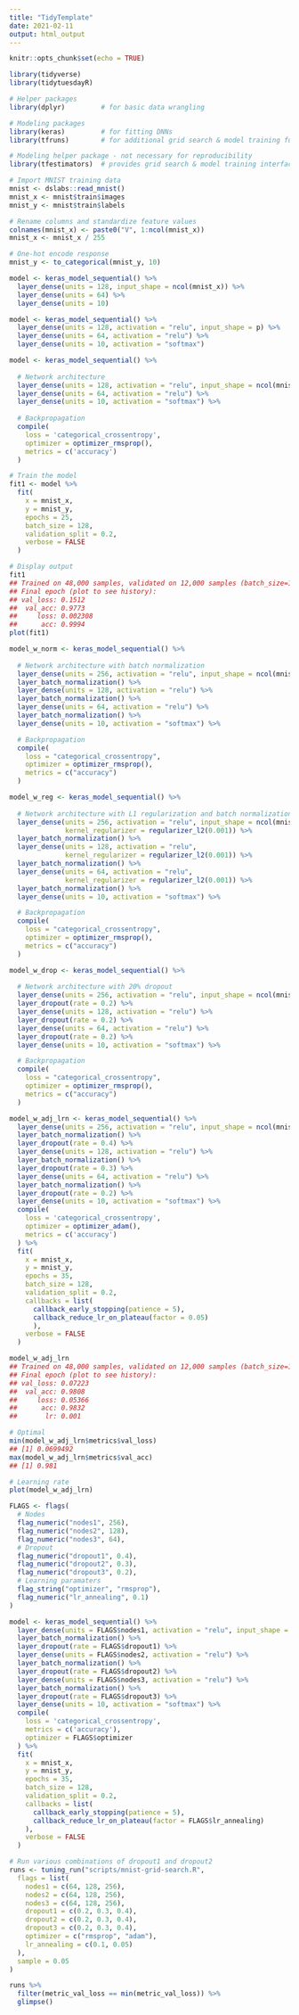 ```yaml
---
title: "TidyTemplate"
date: 2021-02-11
output: html_output
---
```




```r

knitr::opts_chunk$set(echo = TRUE)

library(tidyverse)
library(tidytuesdayR)

# Helper packages
library(dplyr)         # for basic data wrangling

# Modeling packages
library(keras)         # for fitting DNNs
library(tfruns)        # for additional grid search & model training functions

# Modeling helper package - not necessary for reproducibility
library(tfestimators)  # provides grid search & model training interface
```


```r
# Import MNIST training data
mnist <- dslabs::read_mnist()
mnist_x <- mnist$train$images
mnist_y <- mnist$train$labels

# Rename columns and standardize feature values
colnames(mnist_x) <- paste0("V", 1:ncol(mnist_x))
mnist_x <- mnist_x / 255

# One-hot encode response
mnist_y <- to_categorical(mnist_y, 10)

```

```r
model <- keras_model_sequential() %>%
  layer_dense(units = 128, input_shape = ncol(mnist_x)) %>%
  layer_dense(units = 64) %>%
  layer_dense(units = 10)
```

```r
model <- keras_model_sequential() %>%
  layer_dense(units = 128, activation = "relu", input_shape = p) %>%
  layer_dense(units = 64, activation = "relu") %>%
  layer_dense(units = 10, activation = "softmax")

```

```r
model <- keras_model_sequential() %>%
  
  # Network architecture
  layer_dense(units = 128, activation = "relu", input_shape = ncol(mnist_x)) %>%
  layer_dense(units = 64, activation = "relu") %>%
  layer_dense(units = 10, activation = "softmax") %>%
  
  # Backpropagation
  compile(
    loss = 'categorical_crossentropy',
    optimizer = optimizer_rmsprop(),
    metrics = c('accuracy')
  )
```
```r
# Train the model
fit1 <- model %>%
  fit(
    x = mnist_x,
    y = mnist_y,
    epochs = 25,
    batch_size = 128,
    validation_split = 0.2,
    verbose = FALSE
  )

# Display output
fit1
## Trained on 48,000 samples, validated on 12,000 samples (batch_size=128, epochs=25)
## Final epoch (plot to see history):
## val_loss: 0.1512
##  val_acc: 0.9773
##     loss: 0.002308
##      acc: 0.9994
plot(fit1)
```

```r
model_w_norm <- keras_model_sequential() %>%
  
  # Network architecture with batch normalization
  layer_dense(units = 256, activation = "relu", input_shape = ncol(mnist_x)) %>%
  layer_batch_normalization() %>%
  layer_dense(units = 128, activation = "relu") %>%
  layer_batch_normalization() %>%
  layer_dense(units = 64, activation = "relu") %>%
  layer_batch_normalization() %>%
  layer_dense(units = 10, activation = "softmax") %>%

  # Backpropagation
  compile(
    loss = "categorical_crossentropy",
    optimizer = optimizer_rmsprop(),
    metrics = c("accuracy")
  )
```
```r
model_w_reg <- keras_model_sequential() %>%
  
  # Network architecture with L1 regularization and batch normalization
  layer_dense(units = 256, activation = "relu", input_shape = ncol(mnist_x),
              kernel_regularizer = regularizer_l2(0.001)) %>%
  layer_batch_normalization() %>%
  layer_dense(units = 128, activation = "relu", 
              kernel_regularizer = regularizer_l2(0.001)) %>%
  layer_batch_normalization() %>%
  layer_dense(units = 64, activation = "relu", 
              kernel_regularizer = regularizer_l2(0.001)) %>%
  layer_batch_normalization() %>%
  layer_dense(units = 10, activation = "softmax") %>%

  # Backpropagation
  compile(
    loss = "categorical_crossentropy",
    optimizer = optimizer_rmsprop(),
    metrics = c("accuracy")
  )
```


```r
model_w_drop <- keras_model_sequential() %>%
  
  # Network architecture with 20% dropout
  layer_dense(units = 256, activation = "relu", input_shape = ncol(mnist_x)) %>%
  layer_dropout(rate = 0.2) %>%
  layer_dense(units = 128, activation = "relu") %>%
  layer_dropout(rate = 0.2) %>%
  layer_dense(units = 64, activation = "relu") %>%
  layer_dropout(rate = 0.2) %>%
  layer_dense(units = 10, activation = "softmax") %>%

  # Backpropagation
  compile(
    loss = "categorical_crossentropy",
    optimizer = optimizer_rmsprop(),
    metrics = c("accuracy")
  )
```
```r
model_w_adj_lrn <- keras_model_sequential() %>%
  layer_dense(units = 256, activation = "relu", input_shape = ncol(mnist_x)) %>%
  layer_batch_normalization() %>%
  layer_dropout(rate = 0.4) %>%
  layer_dense(units = 128, activation = "relu") %>%
  layer_batch_normalization() %>%
  layer_dropout(rate = 0.3) %>%
  layer_dense(units = 64, activation = "relu") %>%
  layer_batch_normalization() %>%
  layer_dropout(rate = 0.2) %>%
  layer_dense(units = 10, activation = "softmax") %>%
  compile(
    loss = 'categorical_crossentropy',
    optimizer = optimizer_adam(),
    metrics = c('accuracy')
  ) %>%
  fit(
    x = mnist_x,
    y = mnist_y,
    epochs = 35,
    batch_size = 128,
    validation_split = 0.2,
    callbacks = list(
      callback_early_stopping(patience = 5),
      callback_reduce_lr_on_plateau(factor = 0.05)
      ),
    verbose = FALSE
  )

model_w_adj_lrn
## Trained on 48,000 samples, validated on 12,000 samples (batch_size=128, epochs=20)
## Final epoch (plot to see history):
## val_loss: 0.07223
##  val_acc: 0.9808
##     loss: 0.05366
##      acc: 0.9832
##       lr: 0.001

# Optimal
min(model_w_adj_lrn$metrics$val_loss)
## [1] 0.0699492
max(model_w_adj_lrn$metrics$val_acc)
## [1] 0.981

# Learning rate
plot(model_w_adj_lrn)
```

```r
FLAGS <- flags(
  # Nodes
  flag_numeric("nodes1", 256),
  flag_numeric("nodes2", 128),
  flag_numeric("nodes3", 64),
  # Dropout
  flag_numeric("dropout1", 0.4),
  flag_numeric("dropout2", 0.3),
  flag_numeric("dropout3", 0.2),
  # Learning paramaters
  flag_string("optimizer", "rmsprop"),
  flag_numeric("lr_annealing", 0.1)
)
```



```r
model <- keras_model_sequential() %>%
  layer_dense(units = FLAGS$nodes1, activation = "relu", input_shape = ncol(mnist_x)) %>%
  layer_batch_normalization() %>%
  layer_dropout(rate = FLAGS$dropout1) %>%
  layer_dense(units = FLAGS$nodes2, activation = "relu") %>%
  layer_batch_normalization() %>%
  layer_dropout(rate = FLAGS$dropout2) %>%
  layer_dense(units = FLAGS$nodes3, activation = "relu") %>%
  layer_batch_normalization() %>%
  layer_dropout(rate = FLAGS$dropout3) %>%
  layer_dense(units = 10, activation = "softmax") %>%
  compile(
    loss = 'categorical_crossentropy',
    metrics = c('accuracy'),
    optimizer = FLAGS$optimizer
  ) %>%
  fit(
    x = mnist_x,
    y = mnist_y,
    epochs = 35,
    batch_size = 128,
    validation_split = 0.2,
    callbacks = list(
      callback_early_stopping(patience = 5),
      callback_reduce_lr_on_plateau(factor = FLAGS$lr_annealing)
    ),
    verbose = FALSE
  )
```

```r
# Run various combinations of dropout1 and dropout2
runs <- tuning_run("scripts/mnist-grid-search.R", 
  flags = list(
    nodes1 = c(64, 128, 256),
    nodes2 = c(64, 128, 256),
    nodes3 = c(64, 128, 256),
    dropout1 = c(0.2, 0.3, 0.4),
    dropout2 = c(0.2, 0.3, 0.4),
    dropout3 = c(0.2, 0.3, 0.4),
    optimizer = c("rmsprop", "adam"),
    lr_annealing = c(0.1, 0.05)
  ),
  sample = 0.05
)

runs %>% 
  filter(metric_val_loss == min(metric_val_loss)) %>% 
  glimpse()
```

